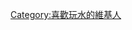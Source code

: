 {{Userbox
  |border-c = #000000
  |border-s = 1
  |id-c     = #c0c0c0
  |id-s     = 12
  |id-fc    = #000000
  |info-c   = #c0c0c0
  |info-s   = 9
  |info-fc  = #FFFF
  |id       = [[File:Songkran.jpg|62px]]
  |info     = 這個用戶喜歡玩'''[[水]]'''。
}}

[[Category:喜歡玩水的維基人]]